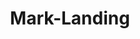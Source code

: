 ---
slug: mark-landing-project
link: /projects/mark-landing-project/
category: 'projects'
title: Mark-Landing
publicData: Sep 11th 2020
pagesCount: 1
siteLink: https://mark-landing.igromov.digital/
pages: 
    - page:
        - image: ../../assets/images/projects/project-120-mark-landing-project/mark-landing-project-0.png
        - title: Главная
sortIdx: 120
---